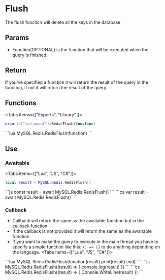 
# Flush
The flush function will delete all the keys in the database.

## Params
- Function(OPTIONAL) is the function that will be executed when the query is finished.

## Return
If you've specified a function it will return the result of the query in the function, if not it will return the result of the query.

## Functions
<Tabs items={["Exports", "Library"]}>
<Tab>
```lua
exports["ice_mysql"]:RedisFlush(function)
```
</Tab>
<Tab>
```lua
MySQL.Redis.RedisFlush(function)
```
</Tab>
</Tabs>

## Use
### Awaitable
<Tabs items={["Lua", "JS", "C#"]}>
<Tab>
```lua
local result = MySQL.Redis.RedisFlush()
```
</Tab>
<Tab>
```js
const result = await MySQL.Redis.RedisFlush()
```
</Tab>
<Tab>
```cs
var result = await MySQL.Redis.RedisFlush()
```
</Tab>
</Tabs>

### Callback
- Callback will return the same as the awaitable function but in the callback function.
- If the callback is not provided it will return the same as the awaitable function.
- If you want to make the query to execute in the main thread you have to specify a simple function like this: `() => {}` to do anything depending on the language.
<Tabs items={["Lua", "JS", "C#"]}>
<Tab>
```lua
MySQL.Redis.RedisFlush(function(result)
    print(result)
end)
```
</Tab>
<Tab>
```js
MySQL.Redis.RedisFlush((result) => {
    console.log(result)
})
```
</Tab>
<Tab>
```cs
MySQL.Redis.RedisFlush((result) => {
    Console.WriteLine(result)
})
```
</Tab>
</Tabs>
